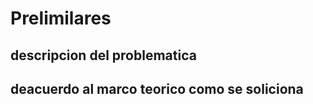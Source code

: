 # Prelimilares

## descripcion del problematica


## deacuerdo al marco teorico como se soliciona 


##








